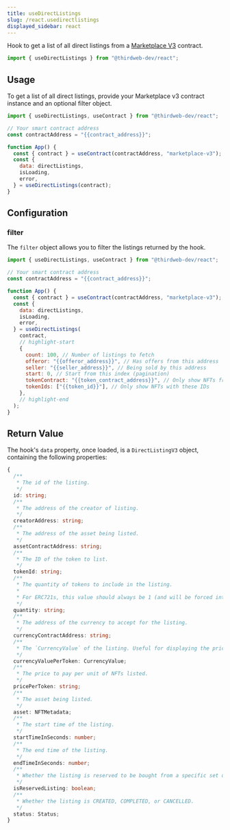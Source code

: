 ---
title: useDirectListings
slug: /react.usedirectlistings
displayed_sidebar: react
---


Hook to get a list of all direct listings from a [Marketplace V3](https://thirdweb.com/thirdweb.eth/MarketplaceV3) contract.

```jsx
import { useDirectListings } from "@thirdweb-dev/react";
```

## Usage

To get a list of all direct listings, provide your Marketplace v3 contract instance and an optional filter object.

```jsx
import { useDirectListings, useContract } from "@thirdweb-dev/react";

// Your smart contract address
const contractAddress = "{{contract_address}}";

function App() {
  const { contract } = useContract(contractAddress, "marketplace-v3");
  const {
    data: directListings,
    isLoading,
    error,
  } = useDirectListings(contract);
}
```

## Configuration

### filter

The `filter` object allows you to filter the listings returned by the hook.

```jsx
import { useDirectListings, useContract } from "@thirdweb-dev/react";

// Your smart contract address
const contractAddress = "{{contract_address}}";

function App() {
  const { contract } = useContract(contractAddress, "marketplace-v3");
  const {
    data: directListings,
    isLoading,
    error,
  } = useDirectListings(
    contract,
    // highlight-start
    {
      count: 100, // Number of listings to fetch
      offeror: "{{offeror_address}}", // Has offers from this address
      seller: "{{seller_address}}", // Being sold by this address
      start: 0, // Start from this index (pagination)
      tokenContract: "{{token_contract_address}}", // Only show NFTs from this collection
      tokenIds: ["{{token_id}}"], // Only show NFTs with these IDs
    },
    // highlight-end
  );
}
```

## Return Value

The hook's `data` property, once loaded, is a `DirectListingV3` object, containing the following properties:

```ts
{
  /**
   * The id of the listing.
   */
  id: string;
  /**
   * The address of the creator of listing.
   */
  creatorAddress: string;
  /**
   * The address of the asset being listed.
   */
  assetContractAddress: string;
  /**
   * The ID of the token to list.
   */
  tokenId: string;
  /**
   * The quantity of tokens to include in the listing.
   *
   * For ERC721s, this value should always be 1 (and will be forced internally regardless of what is passed here).
   */
  quantity: string;
  /**
   * The address of the currency to accept for the listing.
   */
  currencyContractAddress: string;
  /**
   * The `CurrencyValue` of the listing. Useful for displaying the price information.
   */
  currencyValuePerToken: CurrencyValue;
  /**
   * The price to pay per unit of NFTs listed.
   */
  pricePerToken: string;
  /**
   * The asset being listed.
   */
  asset: NFTMetadata;
  /**
   * The start time of the listing.
   */
  startTimeInSeconds: number;
  /**
   * The end time of the listing.
   */
  endTimeInSeconds: number;
  /**
   * Whether the listing is reserved to be bought from a specific set of buyers.
   */
  isReservedListing: boolean;
  /**
   * Whether the listing is CREATED, COMPLETED, or CANCELLED.
   */
  status: Status;
}
```
